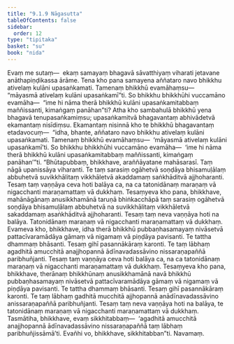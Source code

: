 ```yaml
---
title: "9.1.9 Nāgasutta"
tableOfContents: false
sidebar:
  order: 12
type: "tipitaka"
basket: "su"
book: "nida"
---
```



<DynamicBreadcrumb />

<Division number="231" book="nida">

<Paragraph number="1234" book="nida">
Evaṃ me sutaṃ—  ekaṃ samayaṃ bhagavā sāvatthiyaṃ viharati jetavane anāthapiṇḍikassa ārāme. Tena kho pana samayena aññataro navo bhikkhu ativelaṃ kulāni upasaṅkamati. Tamenaṃ bhikkhū evamāhaṃsu—  “māyasmā ativelaṃ kulāni upasaṅkamī”ti. So bhikkhu bhikkhūhi vuccamāno evamāha—  “ime hi nāma therā bhikkhū kulāni upasaṅkamitabbaṃ maññissanti, kimaṅgaṃ panāhan”ti?
</Paragraph>

<Paragraph number="1235" book="nida">
Atha kho sambahulā bhikkhū yena bhagavā tenupasaṅkamiṃsu; upasaṅkamitvā bhagavantaṃ abhivādetvā ekamantaṃ nisīdiṃsu. Ekamantaṃ nisinnā kho te bhikkhū bhagavantaṃ etadavocuṃ—  “idha, bhante, aññataro navo bhikkhu ativelaṃ kulāni upasaṅkamati. Tamenaṃ bhikkhū evamāhaṃsu—  ‘māyasmā ativelaṃ kulāni upasaṅkamī’ti. So bhikkhu bhikkhūhi vuccamāno evamāha—  ‘ime hi nāma therā bhikkhū kulāni upasaṅkamitabbaṃ maññissanti, kimaṅgaṃ panāhan’”ti.
</Paragraph>

<Paragraph number="1236" book="nida">
“Bhūtapubbaṃ, bhikkhave, araññāyatane mahāsarasī. Taṃ nāgā upanissāya viharanti. Te taṃ sarasiṃ ogāhetvā soṇḍāya bhisamuḷālaṃ abbuhetvā suvikkhālitaṃ vikkhāletvā akaddamaṃ saṅkhāditvā ajjhoharanti. Tesaṃ taṃ vaṇṇāya ceva hoti balāya ca, na ca tatonidānaṃ maraṇaṃ vā nigacchanti maraṇamattaṃ vā dukkhaṃ. Tesaṃyeva kho pana, bhikkhave, mahānāgānaṃ anusikkhamānā taruṇā bhiṅkacchāpā taṃ sarasiṃ ogāhetvā soṇḍāya bhisamuḷālaṃ abbuhetvā na suvikkhālitaṃ vikkhāletvā sakaddamaṃ asaṅkhāditvā ajjhoharanti. Tesaṃ taṃ neva vaṇṇāya hoti na balāya. Tatonidānaṃ maraṇaṃ vā nigacchanti maraṇamattaṃ vā dukkhaṃ.
</Paragraph>

<Paragraph number="1237" book="nida">
Evameva kho, bhikkhave, idha therā bhikkhū pubbaṇhasamayaṃ nivāsetvā pattacīvaramādāya gāmaṃ vā nigamaṃ vā piṇḍāya pavisanti. Te tattha dhammaṃ bhāsanti. Tesaṃ gihī pasannākāraṃ karonti. Te taṃ lābhaṃ agadhitā amucchitā anajjhopannā ādīnavadassāvino nissaraṇapaññā paribhuñjanti. Tesaṃ taṃ vaṇṇāya ceva hoti balāya ca, na ca tatonidānaṃ maraṇaṃ vā nigacchanti maraṇamattaṃ vā dukkhaṃ. Tesaṃyeva kho pana, bhikkhave, therānaṃ bhikkhūnaṃ anusikkhamānā navā bhikkhū pubbaṇhasamayaṃ nivāsetvā pattacīvaramādāya gāmaṃ vā nigamaṃ vā piṇḍāya pavisanti. Te tattha dhammaṃ bhāsanti. Tesaṃ gihī pasannākāraṃ karonti. Te taṃ lābhaṃ gadhitā mucchitā ajjhopannā anādīnavadassāvino anissaraṇapaññā paribhuñjanti. Tesaṃ taṃ neva vaṇṇāya hoti na balāya, te tatonidānaṃ maraṇaṃ vā nigacchanti maraṇamattaṃ vā dukkhaṃ. Tasmātiha, bhikkhave, evaṃ sikkhitabbaṃ—  ‘agadhitā amucchitā anajjhopannā ādīnavadassāvino nissaraṇapaññā taṃ lābhaṃ paribhuñjissāmā’ti. Evañhi vo, bhikkhave, sikkhitabban”ti.

</Paragraph>
</Division>

<Paragraph number="1238" type="center" book="nida">
Navamaṃ.
</Paragraph>